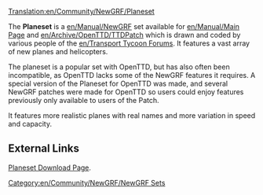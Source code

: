 [[Translation:en/Community/NewGRF/Planeset]]


{{en/Community/NewGRF/Infobox NewGRF|setname= Planeset
|screenshot= en/None
|artist= [http://as-st.com/ttd/planes/credits.html The Planeset development team]
|coder= [http://as-st.com/ttd/planes/credits.html The Planeset development team]
|focus= en/Community/NewGRF/Addons Aircraft
|homepage= as-st.com/ttd/planes/download.html
|homepagename= Planeset for Transport Tycoon Deluxe
|copyright= GPL license
}}
The '''Planeset''' is a [[en/Manual/NewGRF]] set available for [[en/Manual/Main Page]] and [[en/Archive/OpenTTD/TTDPatch]] which is drawn and coded by various people of the [[en/Transport Tycoon Forums]]. It features a vast array of new planes and helicopters.

The planeset is a popular set with OpenTTD, but has also often been incompatible, as OpenTTD lacks some of the NewGRF features it requires. A special version of the Planeset for OpenTTD was made, and several NewGRF patches were made for OpenTTD so users could enjoy features previously only available to users of the Patch. 

It features more realistic planes with real names and more variation in speed and capacity.

==External Links==
[http://as-st.com/ttd/planes/download.html Planeset Download Page].

[[Category:en/Community/NewGRF/NewGRF Sets]]